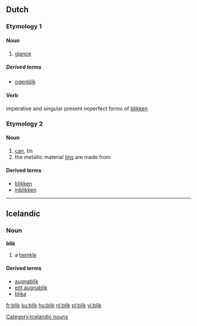 ==Dutch==

===Etymology 1===

====Noun====
{{nl-noun|blikken|blikje}}

# [[glance]]

=====Derived terms=====
* [[ogenblik]] {{n}}

====Verb====
imperative and singular present imperfect forms of [[blikken]]

===Etymology 2===

====Noun====
{{nl-noun|blikken|blikje|g=n}}

# [[can]], tin
# the metallic material [[tin]]s are made from

====Derived terms====
* [[blikken]]
* [[inblikken]]

----

==Icelandic==
{{Icelandic declension hk sb 01|blik}}
===Noun===
'''blik''' {{n}}
# a [[twinkle]]

====Derived terms====
*[[augnablik]]
*[[eitt augnablik]]
*[[blika]]

[[Category:Icelandic nouns]]

[[fr:blik]]
[[ku:blik]]
[[hu:blik]]
[[nl:blik]]
[[pl:blik]]
[[yi:blik]]